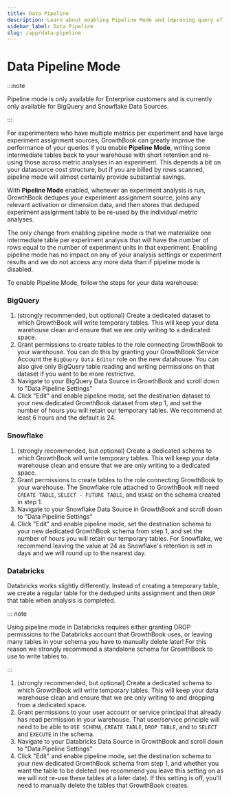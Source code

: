 ```yaml
---
title: Data Pipeline
description: Learn about enabling Pipeline Mode and improving query efficiency
sidebar_label: Data Pipeline
slug: /app/data-pipeline
---
```


# Data Pipeline Mode

:::note

Pipeline mode is only available for Enterprise customers and is currently only available for BigQuery and Snowflake Data Sources.

:::

For experimenters who have multiple metrics per experiment and have large experiment assignment sources, GrowthBook can greatly improve the performance of your queries if you enable **Pipeline Mode**, writing some intermediate tables back to your warehouse with short retention and re-using those across metric analyses in an experiment. This depends a bit on your datasource cost structure, but if you are billed by rows scanned, pipeline mode will almost certainly provide substantial savings.

With **Pipeline Mode** enabled, whenever an experiment analysis is run, GrowthBook dedupes your experiment assignment source, joins any relevant activation or dimension data, and then stores that deduped experiment assignment table to be re-used by the individual metric analyses.

The only change from enabling pipeline mode is that we materialize one intermediate table per experiment analysis that will have the number of rows equal to the number of experiment units in that experiment. Enabling pipeline mode has no impact on any of your analysis settings or experiment results and we do not access any more data than if pipeline mode is disabled.

To enable Pipeline Mode, follow the steps for your data warehouse:

### BigQuery

1. (strongly recommended, but optional) Create a dedicated dataset to which GrowthBook will write temporary tables. This will keep your data warehouse clean and ensure that we are only writing to a dedicated space.
2. Grant permissions to create tables to the role connecting GrowthBook to your warehouse. You can do this by granting your GrowthBook Service Account the `BigQuery Data Editor` role on the new datahouse. You can also give only BigQuery table reading and writing permissions on that dataset if you want to be more restrictive.
3. Navigate to your BigQuery Data Source in GrowthBook and scroll down to "Data Pipeline Settings"
4. Click "Edit" and enable pipeline mode, set the destination dataset to your new dedicated GrowthBook dataset from step 1, and set the number of hours you will retain our temporary tables. We recommend at least 6 hours and the default is 24.

### Snowflake

1. (strongly recommended, but optional) Create a dedicated schema to which GrowthBook will write temporary tables. This will keep your data warehouse clean and ensure that we are only writing to a dedicated space.
2. Grant permissions to create tables to the role connecting GrowthBook to your warehouse. The Snowflake role attached to GrowthBook will need `CREATE TABLE`, `SELECT - FUTURE TABLE`, and `USAGE` on the schema created in step 1.
3. Navigate to your Snowflake Data Source in GrowthBook and scroll down to "Data Pipeline Settings"
4. Click "Edit" and enable pipeline mode, set the destination schema to your new dedicated GrowthBook schema from step 1, and set the number of hours you will retain our temporary tables. For Snowflake, we recommend leaving the value at 24 as Snowflake's retention is set in days and we will round up to the nearest day.

### Databricks

Databricks works slightly differently. Instead of creating a temporary table, we create a regular table for the deduped units assignment and then `DROP` that table when analysis is completed.

::: note

Using pipeline mode in Databricks requires either granting DROP permissions to the Databricks account that GrowthBook uses, or leaving many tables in your schema you have to manually delete later! For this reason we strongly recommend a standalone schema for GrowthBook to use to write tables to.

:::

1. (strongly recommended, but optional) Create a dedicated schema to which GrowthBook will write temporary tables. This will keep your data warehouse clean and ensure that we are only writing to and dropping from a dedicated space.
2. Grant permissions to your user account or service principal that already has read permission in your warehouse. That user/service principle will need to be able to `USE SCHEMA`, `CREATE TABLE`, `DROP TABLE`, and to `SELECT` and `EXECUTE` in the schema.
3. Navigate to your Databricks Data Source in GrowthBook and scroll down to "Data Pipeline Settings"
4. Click "Edit" and enable pipeline mode, set the destination schema to your new dedicated GrowthBook schema from step 1, and whether you want the table to be deleted (we recommend you leave this setting on as we will not re-use these tables at a later date). If this setting is off, you'll need to manually delete the tables that GrowthBook creates.

